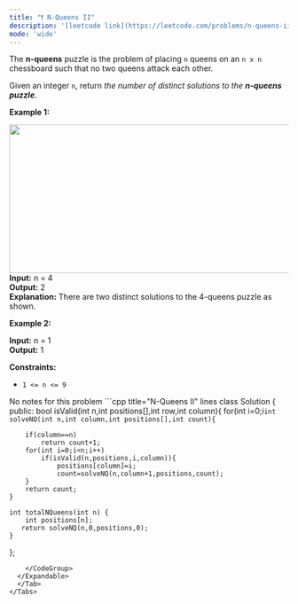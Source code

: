 ```yaml
---
title: "❗️ N-Queens II"
description: '[leetcode link](https://leetcode.com/problems/n-queens-ii/description/)'
mode: 'wide'
---
```

<Tabs>
  <Tab title="Question" icon="circle-question" iconType="regular">
    <Card>
      <p>The <strong>n-queens</strong> puzzle is the problem of placing <code>n</code> queens on an <code>n x n</code> chessboard such that no two queens attack each other.</p>  <p>Given an integer <code>n</code>, return <em>the number of distinct solutions to the&nbsp;<strong>n-queens puzzle</strong></em>.</p>   <p><strong class="example">Example 1:</strong></p> <img alt="" src="https://assets.leetcode.com/uploads/2020/11/13/queens.jpg" style="width: 600px; height: 268px;" />  <strong>Input:</strong> n = 4 <br/> <strong>Output:</strong> 2 <br/> <strong>Explanation:</strong> There are two distinct solutions to the 4-queens puzzle as shown.   <p><strong class="example">Example 2:</strong></p>   <strong>Input:</strong> n = 1 <br/> <strong>Output:</strong> 1    <p><strong>Constraints:</strong></p>  <ul>  <li><code>1 &lt;= n &lt;= 9</code></li> </ul> 
    </Card>
  </Tab>
  <Tab title="Solution" icon="lightbulb" iconType="regular" >
    <Card>
      No notes for this problem
</Card>
  <Expandable title="code">
    <CodeGroup dropdown>
```cpp title="N-Queens II" lines
class Solution {
public:
    bool isValid(int n,int positions[],int row,int column){
		for(int i=0;i<column;i++)
			if(positions[i]==row || abs(positions[i]-row)== abs(i-column))
				return false;
		return true;
	}
	
	int solveNQ(int n,int column,int positions[],int count){

		if(column==n)
			return count+1;
		for(int i=0;i<n;i++)
			if(isValid(n,positions,i,column)){
				positions[column]=i;
				count=solveNQ(n,column+1,positions,count);
		}
		return count;
	}
	
    int totalNQueens(int n) {
        int positions[n];
       return solveNQ(n,0,positions,0);
    }
};
```
    </CodeGroup>
  </Expandable>
  </Tab>
</Tabs>